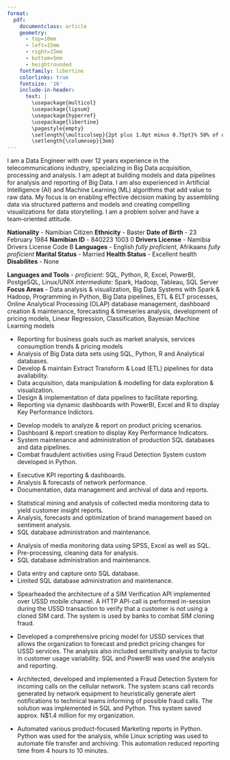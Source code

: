 ---
format: 
  pdf: 
    documentclass: article
    geometry:
      - top=10mm
      - left=15mm
      - right=15mm
      - bottom=5mm
      - heightrounded
    fontfamily: libertine
    colorlinks: true
    fontsize: '16'
    include-in-header: 
      text: |
        \usepackage{multicol}
        \usepackage{lipsum}
        \usepackage{hyperref}
        \usepackage{libertine}
        \pagestyle{empty}
        \setlength{\multicolsep}{2pt plus 1.0pt minus 0.75pt}% 50% of original values
        \setlength{\columnsep}{3em}
---
<!-- TITLE -->
\begin{huge}\begin{center}{\bf GIOVANNI MOSTERT}\end{center}\end{huge}

<!-- CONTACT INFO -->
\begin{center}+264 81 2000 184 ∙ \href{mailto://giovanni.mostert@gmail.com}{giovanni.mostert@gmail.com}
\end{center}
\begin{center}
  LinkedIn: \href{https://www.linkedin.com/in/giovannimostert}{giovannimostert}
\end{center}
\vspace{15pt}

<!-- INTRO -->
\begin{large}{\bf ABOUT ME}
  \vspace{3pt}
  \hrule
\end{large}
I am a Data Engineer with over 12 years experience in the telecommunications industry, specializing in Big Data acquisition, processing and analysis. 
I am adept at building models and data pipelines for analysis and reporting of Big Data. I am also experienced in Artificial Intelligence (AI) and Machine Learning (ML) algorithms that add value to raw data. My focus is on enabling effective decision making by assembling data via structured patterns and models and creating compelling visualizations for data storytelling. I am a problem solver and have a team‑oriented attitude.

\vspace{5pt}

<!-- BIO -->
\begin{large}{\bf PERSONAL DETAILS}
  \vspace{3pt}
  \hrule
\end{large}
**Nationality** - Namibian Citizen \newline
**Ethnicity** - Baster \newline
**Date of Birth** - 23 February 1984 \newline
**Namibian ID** - 840223 1003 0 \newline
**Drivers License** - Namibia Drivers License Code B \newline
**Languages** - English *fully proficient*, Afrikaans *fully proficient* \newline
**Marital Status** - Married \newline
**Health Status** - Excellent health \newline
**Disabilites** - None 

\vspace{5pt}

<!-- EDUCATION: 1ST BULLET -->
\begin{large}
  {\bf EDUCATION}
  \vspace{3pt}
  \hrule
  \begin{multicols}{2}
    \begin{flushleft}{\bf Namibia University of Science \& Technology}\end{flushleft}
    \begin{flushright}Windhoek, Namibia\end{flushright}
  \end{multicols}
  \vspace{-0.17cm}
  \begin{multicols}{2}
    \begin{flushleft}Certificate in Big Data Technologies\end{flushleft}
    \begin{flushright}2020\end{flushright}
  \end{multicols}
\end{large}

\vspace{0.05cm}

<!-- EDUCATION: 2ND BULLET -->
\begin{large}
  \begin{multicols}{2}
    \begin{flushleft}{\bf Namibia University of Science \& Technology}\end{flushleft}
    \begin{flushright}Windhoek, Namibia\end{flushright}
  \end{multicols}
  \vspace{-0.17cm}
  \begin{multicols}{2}
    \begin{flushleft}Bachelor of Informatics\end{flushleft}
    \begin{flushright}2018\end{flushright}
  \end{multicols}
\end{large}

\vspace{1.5pt}

<!-- EDUCATION: 3RD BULLET -->
\begin{large}
  \begin{multicols}{2}
    \begin{flushleft}{\bf University of South Africa}\end{flushleft}
    \begin{flushright}Distance Learning\end{flushright}
  \end{multicols}
  \vspace{-0.17cm}
  \begin{multicols}{2}
    \begin{flushleft}Bachelor of Arts: Psychology \& Sociology\end{flushleft}
    \begin{flushright}2007\end{flushright}
  \end{multicols}
\end{large}

\vspace{1.5pt}

<!-- SKILLS -->
\begin{large}{\bf SKILLS}
  \vspace{3pt}
  \hrule
\end{large}
<!-- \vspace{-0.16cm} -->
**Languages and Tools** - *proficient:* SQL, Python, R, Excel, PowerBI, PostgeSQL, Linux/UNIX *intermediate:* Spark, Hadoop, Tableau, SQL Server\newline
**Focus Areas** - Data analysis \& visualization, Big Data Systems with Spark & Hadoop, Programming in Python, Big Data pipelines, ETL \& ELT processes, Online Analytical Processing (OLAP) database management, dashboard creation \& maintenance, forecasting \& timeseries analysis, development of pricing models, Linear Regression, Classification, Bayesian Machine Learning models

\vspace{5pt}

<!-- EXPERIENCE : 1ST BULLET-->
\begin{large}{\bf EXPERIENCE}
  \vspace{3pt}
  \hrule
  \begin{multicols}{2}
  \begin{flushleft}{\bf \href{https://www.mtc.com.na/}{MTC Namibia}}\end{flushleft}
    \begin{flushright}\textsc{Windhoek, Namibia}\end{flushright}
  \end{multicols}
  \vspace{-0.17cm}
  \begin{multicols}{2}
    \begin{flushleft}\textit{Data Analytics \& BI Developer}\end{flushleft}
    \begin{flushright}Aug 2023-Present\end{flushright}
  \end{multicols}
\end{large}
\vspace{-0.16cm}
* Reporting for business goals such as market analysis, services consumption trends & pricing models
* Analysis of Big Data data sets using SQL, Python, R and Analytical databases.
* Develop & maintain Extract Transform & Load (ETL) pipelines for data availability.
* Data acquisition, data manipulation & modelling for data exploration & visualization.
* Design & implementation of data pipelines to facilitate reporting.
* Reporting via dynamic dashboards with PowerBI, Excel and R to display Key Performance Indictors.

\vspace{5pt}

<!-- EXPERIENCE : 2ND BULLET -->
\begin{large}
  \begin{multicols}{2}
    \begin{flushleft}{\bf \href{https://www.mtc.com.na/}{MTC Namibia}}\end{flushleft}
    \begin{flushright}\textsc{Windhoek, Namibia}\end{flushright}
  \end{multicols}
  \vspace{-0.17cm}
  \begin{multicols}{2}
    \begin{flushleft}\textit{Core Network Engineer}\end{flushleft}
    \begin{flushright}May 2015-Present\end{flushright}
  \end{multicols}
\end{large}
\vspace{-0.16cm}
* Develop models to analyze & report on product pricing scenarios.
* Dashboard & report creation to display Key Performance Indicators.
* System maintenance and administration of production SQL databases and data pipelines.
* Combat fraudulent activities using Fraud Detection System custom developed in Python.

\vspace{5pt}

<!-- EXPERIENCE : 3RD BULLET -->
\begin{large}
  \begin{multicols}{2}
    \begin{flushleft}{\bf \href{https://www.mtc.com.na/}{MTC Namibia}}\end{flushleft}
    \begin{flushright}\textsc{Windhoek, Namibia}\end{flushright}
  \end{multicols}
  \vspace{-0.17cm}
  \begin{multicols}{2}
    \begin{flushleft}\textit{Statistics \& Data Administrator}\end{flushleft}
    \begin{flushright}Oct 2011-May 2015\end{flushright}
  \end{multicols}
\end{large}
\vspace{-0.16cm}
* Executive KPI reporting & dashboards.
* Analysis & forecasts of network performance.
* Documentation, data management and archival of data and reports.

\vspace{5pt}

<!-- EXPERIENCE : 4TH BULLET -->
\begin{large}
  \begin{multicols}{2}
    \begin{flushleft}{\bf \href{https://surveywarehouse.com.na/}{Survey Warehouse}}\end{flushleft}
    \begin{flushright}\textsc{Windhoek, Namibia}\end{flushright}
  \end{multicols}
  \vspace{-0.17cm}
  \begin{multicols}{2}
    \begin{flushleft}\textit{Senior Researcher, Media Monitoring}\end{flushleft}
    \begin{flushright}2009-Oct 2011\end{flushright}
  \end{multicols}
\end{large}
\vspace{-0.16cm}
* Statistical mining and analysis of collected media monitoring data to yield customer insight reports.
* Analysis, forecasts and optimization of brand management based on sentiment analysis.
* SQL database administration and maintenance.

\vspace{5pt}

<!-- EXPERIENCE : 5TH BULLET -->
\begin{large}
  \begin{multicols}{2}
    \begin{flushleft}{\bf \href{https://surveywarehouse.com.na/}{Survey Warehouse}}\end{flushleft}
    \begin{flushright}\textsc{Windhoek, Namibia}\end{flushright}
  \end{multicols}
  \vspace{-0.17cm}
  \begin{multicols}{2}
    \begin{flushleft}\textit{Junior Researcher, Media Monitoring}\end{flushleft}
    \begin{flushright}2008-2009\end{flushright}
  \end{multicols}
\end{large}
\vspace{-0.16cm}
* Analysis of media monitoring data using SPSS, Excel as well as SQL.
* Pre-processing, cleaning data for analysis.
* SQL database administration and maintenance.

\vspace{5pt}

<!-- EXPERIENCE : 6TH BULLET -->
\begin{large}
  \begin{multicols}{2}
    \begin{flushleft}\textbf{Media Tenor Namibia}\end{flushleft}
    \begin{flushright}\textsc{Windhoek, Namibia}\end{flushright}
  \end{multicols}
  \vspace{-0.17cm}
  \begin{multicols}{2}
    \begin{flushleft}\textit{Media Analyst}\end{flushleft}
    \begin{flushright}2007-2008\end{flushright}
  \end{multicols}
\end{large}
\vspace{-0.16cm}
* Data entry and capture onto SQL database.
* Limited SQL database administration and maintenance.

\vspace{5pt}

<!-- PROJECTS : 1ST BULLET -->
\setlength{\columnsep}{-2.5cm}

\begin{large}
{\bf NOTABLE PROJECTS}
  \vspace{3pt}
  \hrule
  \begin{multicols}{2}
    \begin{flushleft}\textit{IMSI Verifcation Application Programming Interface}\end{flushleft}
    \begin{flushright}November 2023\end{flushright}
  \end{multicols}
  \vspace{-0.17cm}
\end{large}
* Spearheaded the architecture of a SIM Verification API implemented over USSD mobile channel. A HTTP API-call is performed in-session during the USSD transaction to verify that a customer is not using a cloned SIM card. The system is used by banks to combat SIM cloning fraud. 

\vspace{5pt}

<!-- PROJECTS : 2nd BULLET -->
\begin{large}
  \begin{multicols}{2}
    \begin{flushleft}\textit{USSD Pricing Model with Linear Regression Forecasting}\end{flushleft}
    \begin{flushright}October 2023\end{flushright}
  \end{multicols}
  \vspace{-0.17cm}
\end{large}
* Developed a comprehensive pricing model for USSD services that allows the organization to forecast and predict pricing changes for USSD services. The analysis also included sensitivity analysis to factor in customer usage variability. SQL and PowerBI was used the analysis and reporting.

\vspace{5pt}

<!-- PROJECTS : 3RD BULLET -->
\begin{large}
  \begin{multicols}{2}
    \begin{flushleft}\textit{Fraud Detection System}\end{flushleft}
    \begin{flushright}2018\end{flushright}
  \end{multicols}
  \vspace{-0.17cm}
\end{large}
* Architected, developed and implemented a Fraud Detection System for incoming calls on the cellular network. The system scans call records generated by network equipment to heuristically generate alert notifications to technical teams informing of possible fraud calls. The solution was implemented in SQL and Python. This system saved approx. N\$1.4 million for my organization.

\vspace{5pt}

<!-- PROJECTS : 4th BULLET -->
\begin{large}
  \begin{multicols}{2}
    \begin{flushleft}\textit{Automation of Marketing Reports in Python}\end{flushleft}
    \begin{flushright}2016\end{flushright}
  \end{multicols}
  \vspace{-0.17cm}
\end{large}
* Automated various product-focused Marketing reports in Python. Python was used for the analysis, while Linux scripting was used to automate file transfer and archiving. This automation reduced reporting time from 4 hours to 10 minutes.

\vspace{5pt}

<!-- HONOURs : 1ST BULLET -->
\setlength{\columnsep}{-15.5cm}

\begin{large}
{\bf HONOURS \& AWARDS}
  \vspace{3pt}
  \hrule
  \begin{multicols}{2}
    \begin{flushleft}
      \textbf{$1^{st}$ Place Winner, COVID‑19 Tweet Sentiment Analysis with Web App}
      \textit{NUST/DARA Data Science 2022 Hackathon}
      \end{flushleft}
    \begin{flushright}2022\end{flushright}
  \end{multicols}
  \vspace{-0.1cm}
\end{large}

<!-- \vspace{5pt} -->

<!-- HONOURs : 2ND BULLET -->
\begin{large}
  \begin{multicols}{2}
    \begin{flushleft}
      \textbf{Count on Me Certificate of Excellence for Fraud Detection System}
      \textit{MTC Namibia}
    \end{flushleft}
    \begin{flushright}2018\end{flushright}
  \end{multicols}
  \vspace{-0.1cm}
\end{large}

<!-- \vspace{5pt} -->

<!-- HONOURs : 3RD BULLET -->
\begin{large}
  \begin{multicols}{2}
    \begin{flushleft}
      \textbf{Chief Technology Officer’s Award for Outstanding Service}
      \textit{MTC Namibia}
    \end{flushleft}
    \begin{flushright}2013\end{flushright}
  \end{multicols}
  \vspace{-0.3cm}
\end{large}

\vspace{5pt}

<!-- HONOURs : 4TH BULLET -->
\begin{large}
  \begin{multicols}{2}
    \begin{flushleft}
      \textbf{Best $1^{st}$ Year Student (Overall)}
      \textit{Namibia University of Science \& Technology}
    \end{flushleft}
    \begin{flushright}2015\end{flushright}
  \end{multicols}
  \vspace{-0.3cm}
\end{large}

\vspace{5pt}

<!-- HONOURs : 5TH BULLET -->
\begin{large}
  \begin{multicols}{2}
    \begin{flushleft}
      \textbf{Best $1^{st}$ Year Student (Dept. of Informatics) }
      \textit{Namibia University of Science \& Technology}
    \end{flushleft}
    \begin{flushright}2015\end{flushright}
  \end{multicols}
  \vspace{-0.3cm}
\end{large}

\vspace{5pt}
\newpage

<!-- CERTIFICATION : 1ST BULLET -->
\setlength{\columnsep}{-15.5cm}

\begin{large}
{\bf CERTIFICATION}
  \vspace{3pt}
  \hrule
  \begin{multicols}{2}
    \begin{flushleft}
      \textbf{NAMS/ISO/IEC 27001:2021 Development \& Implementation of Information Security Framework}
      \textit{Namibia Standards Institute}
    \end{flushleft}
    \begin{flushright}2022\end{flushright}
  \end{multicols}
  \vspace{-0.10cm}
\end{large}

<!-- CERTIFICATION : 2ND BULLET -->
\begin{large}
  \begin{multicols}{2}
    \begin{flushleft}
      \textbf{Dialogic BorderNet Session Border Controller Certified}
      \textit{Dialogic}
    \end{flushleft}
    \begin{flushright}2020\end{flushright}
  \end{multicols}
  \vspace{-0.10cm}
\end{large}

<!-- CERTIFICATION : 3RD BULLET -->
\begin{large}
  \begin{multicols}{2}
    \begin{flushleft}
      \textbf{CS Core Telecommunications Advanced}
      \textit{Huawei}
    \end{flushleft}
    \begin{flushright}Aug 2017\end{flushright}
  \end{multicols}
  \vspace{-0.10cm}
\end{large}

<!-- CERTIFICATION : 4TH BULLET -->
\begin{large}
  \begin{multicols}{2}
    \begin{flushleft}
      \textbf{CS Core Telecommunications Fundamentals}
      \textit{Huawei}
    \end{flushleft}
    \begin{flushright}May 2017\end{flushright}
  \end{multicols}
  \vspace{-0.10cm}
\end{large}

<!-- CERTIFICATION : 5TH BULLET -->
\begin{large}
  \begin{multicols}{2}
    \begin{flushleft}
      \textbf{A+ Certification}
      \textit{CompTIA}
    \end{flushleft}
    \begin{flushright}2006\end{flushright}
  \end{multicols}
  \vspace{-0.10cm}
\end{large}

\vspace{5pt}

<!-- COMMITEES : 1ST BULLET -->
\setlength{\columnsep}{-15.5cm}

\begin{large}
{\bf COMMITTEES, MEMBERSHIPS \& OTHER ACTIVITIES}
  \vspace{3pt}
  \hrule
  \begin{multicols}{2}
    \begin{flushleft}
      \textbf{Data Governance Project Team Member}
      \textit{TM Forum}
      \end{flushleft}
    \begin{flushright}2023\end{flushright}
  \end{multicols}
  \vspace{-0.10cm}
\end{large}

<!-- COMMITEES : 2ND BULLET -->
\begin{large}
  \begin{multicols}{2}
    \begin{flushleft}
      \textbf{Fire Marshall Rep.}
      \textit{MTC Health, Safety \& Environment Committee}
      \end{flushleft}
    \begin{flushright}2022-Current\end{flushright}
  \end{multicols}
  \vspace{-0.10cm}
\end{large}

<!-- COMMITEES : 3RD BULLET -->
\begin{large}
  \begin{multicols}{2}
    \begin{flushleft}
      \textbf{Health \& Safety Rep.}
      \textit{MTC Health, Safety \& Environment Committee}
      \end{flushleft}
    \begin{flushright}2013-2015\end{flushright}
  \end{multicols}
  \vspace{-0.10cm}
\end{large}

\vspace{5pt}
<!-- \newpage -->

<!-- REFERENCES : 1ST BULLET -->
\begin{large}
{\bf REFERENCES}
  \vspace{3pt}
  \hrule
  \begin{multicols}{2}
    \begin{flushleft}\textbf{Gene de Klerk}\end{flushleft}
  \end{multicols}
  \vspace{-0.17cm}
  \begin{multicols}{2}
    \begin{flushleft}\textsc{Coordinator: Value Added Services}\end{flushleft}
  \end{multicols}
  \vspace{-0.17cm}
  \begin{multicols}{2}
    \begin{flushleft}\textit{MTC Namibia}\end{flushleft}
  \end{multicols}
  \vspace{-0.17cm}
  \begin{multicols}{2}
    \begin{flushleft}\href{mailto://gdeklerk@mtc.com.na}{gdeklerk@mtc.com.na}\end{flushleft}
  \end{multicols}
  \vspace{-0.17cm}
  \begin{multicols}{2}
    \begin{flushleft}{+264 81 100 2061}\end{flushleft}
  \end{multicols}
\end{large}

\vspace{5pt}

<!-- REFERENCES : 2ND BULLET -->
\begin{large}
  \begin{multicols}{2}
    \begin{flushleft}\textbf{Cornelius Louw}\end{flushleft}
  \end{multicols}
  \vspace{-0.17cm}
  \begin{multicols}{2}
    \begin{flushleft}\textsc{Manager: Network Management \& Technical Quality}\end{flushleft}
  \end{multicols}
  \vspace{-0.17cm}
  \begin{multicols}{2}
    \begin{flushleft}\textit{MTC Namibia}\end{flushleft}
  \end{multicols}
  \vspace{-0.17cm}
  \begin{multicols}{2}
    \begin{flushleft}\href{mailto://CLouw2@mtc.com.na}{CLouw2@mtc.com.na}\end{flushleft}
  \end{multicols}
  \vspace{-0.17cm}
  \begin{multicols}{2}
    \begin{flushleft}{+264 81 100 2055}\end{flushleft}
  \end{multicols}
\end{large}

\vspace{5pt}

<!-- REFERENCES : 3RD BULLET -->
\begin{large}
  \begin{multicols}{2}
    \begin{flushleft}\textbf{Natasja Beyleveld}\end{flushleft}
  \end{multicols}
  \vspace{-0.17cm}
  \begin{multicols}{2}
    \begin{flushleft}\textsc{Managing Director}\end{flushleft}
  \end{multicols}
  \vspace{-0.17cm}
  \begin{multicols}{2}
    \begin{flushleft}\textit{NaMedia Namibia Media Monitoring}\end{flushleft}
  \end{multicols}
  \vspace{-0.17cm}
  \begin{multicols}{2}
    \begin{flushleft}\href{mailto://natasja.dewet@gmail.com}{natasja.dewet@gmail.com}\end{flushleft}
  \end{multicols}
  \vspace{-0.17cm}
  \begin{multicols}{2}
    \begin{flushleft}{+264 81 319 5819}\end{flushleft}
  \end{multicols}
\end{large}